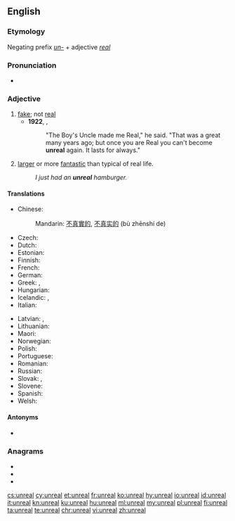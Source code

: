 ==English==

===Etymology===
Negating prefix ''[[un-]]'' + adjective ''[[real]]''

===Pronunciation===
* {{IPA|/ʌnˈri.əl/|lang=en}}

===Adjective===
{{en-adj}}

# [[fake]]; not [[real]]
#* '''1922''', {{w|Margery Williams}}, ''{{w|The Velveteen Rabbit}}''
#*: "The Boy's Uncle made me Real," he said. "That was a great many years ago; but once you are Real you can't become '''unreal''' again. It lasts for always."
# {{lb|en|slang}} [[larger]] or more [[fantastic]] than typical of real life.
#: ''I just had an '''unreal''' hamburger.''

====Translations====
{{trans-top|fake}}
* Chinese:
*: Mandarin: [[不]][[真實]][[的]], [[不]][[真实]][[的]] (bù zhēnshí de)
* Czech: {{t+|cs|neskutečný|m}}
* Dutch: {{t+|nl|onwerkelijk}}
* Estonian: {{t|et|ebatõeline}}
* Finnish: {{t|fi|epätodellinen}}
* French: {{t+|fr|irréel}}
* German: {{t+|de|unwirklich}}
* Greek: {{t+|el|ανύπαρκτος}}, {{t+|el|φανταστικός}}
* Hungarian: {{t|hu|nem valódi}}
* Icelandic: {{t+|is|óraunverulegur}}, {{t|is|ímyndaður}}
* Italian: {{t+|it|irreale}}
{{trans-mid}}
* Latvian: {{t|lv|nereāls}}, {{t|lv|ireāls}}
* Lithuanian: {{t|lt|nerealus}}
* Maori: {{t|mi|mariko}}
* Norwegian: {{t|no|uvirkelig}}
* Polish: {{t+|pl|nierealny}}
* Portuguese: {{t+|pt|irreal}}
* Romanian: {{t|ro|nereal}}
* Russian: {{t+|ru|нереальный}}
* Slovak: {{t|sk|neskutočný}}, {{t|sk|nereálny}}
* Slovene: {{t|sl|neresničen}}
* Spanish: {{t|es|irreal}}
* Welsh: {{t+|cy|afreal}}
{{trans-bottom}}

====Antonyms====
* {{l|en|real}}

===Anagrams===
* {{l|en|Lauren}}
* {{l|en|neural}}
* {{l|en|ulnare}}

[[cs:unreal]]
[[cy:unreal]]
[[et:unreal]]
[[fr:unreal]]
[[ko:unreal]]
[[hy:unreal]]
[[io:unreal]]
[[id:unreal]]
[[it:unreal]]
[[kn:unreal]]
[[ku:unreal]]
[[hu:unreal]]
[[ml:unreal]]
[[my:unreal]]
[[pl:unreal]]
[[fi:unreal]]
[[ta:unreal]]
[[te:unreal]]
[[chr:unreal]]
[[vi:unreal]]
[[zh:unreal]]